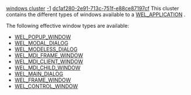 [[Property:title|windows cluster]]
[[Property:weight|-1]]
[[Property:uuid|dc1af280-2e91-713c-751f-e88ce87197cf]]
This cluster contains the different types of windows available to a [[ref:/libraries/wel/reference/wel_application_chart|WEL_APPLICATION]] . 

The following effective window types are available:
*  [[ref:/libraries/wel/reference/wel_popup_window_chart|WEL_POPUP_WINDOW]]  
*  [[ref:/libraries/wel/reference/wel_modal_dialog_chart|WEL_MODAL_DIALOG]]  
*  [[ref:/libraries/wel/reference/wel_modeless_dialog_chart|WEL_MODELESS_DIALOG]]  
*  [[ref:/libraries/wel/reference/wel_mdi_frame_window_chart|WEL_MDI_FRAME_WINDOW]]  
*  [[ref:/libraries/wel/reference/wel_mdi_client_window_chart|WEL_MDI_CLIENT_WINDOW]]  
*  [[ref:/libraries/wel/reference/wel_mdi_child_window_chart|WEL_MDI_CHILD_WINDOW]]  
*  [[ref:/libraries/wel/reference/wel_main_dialog_chart|WEL_MAIN_DIALOG]]  
*  [[ref:/libraries/wel/reference/wel_frame_window_chart|WEL_FRAME_WINDOW]]  
*  [[ref:/libraries/wel/reference/wel_control_window_chart|WEL_CONTROL_WINDOW]]  

{{note| '''Note:''' A WEL application must contain at least one window. See the [[WEL Tutorial]]  for details of how to set up your first window within a [[ref:/libraries/wel/reference/wel_application_chart|WEL_APPLICATION]] . }}




